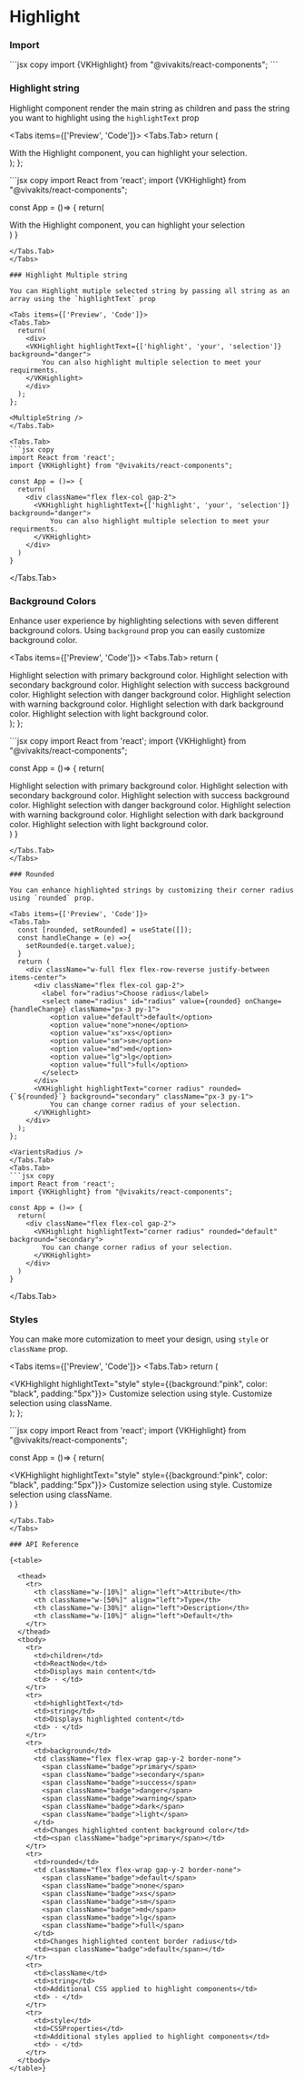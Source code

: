 
# Highlight

### Import

<Tabs items={[]}>
  <Tabs.Tab>
    ```jsx copy 
    import {VKHighlight} from "@vivakits/react-components"; 
    ```
  </Tabs.Tab>
</Tabs>

### Highlight string

Highlight component render the main string as children and pass the string you want to highlight using the `highlightText` prop

<Tabs items={['Preview', 'Code']}>
<Tabs.Tab>
  return (
    <div>
    <VKHighlight highlightText="highlight your selection">
        With the Highlight component, you can highlight your selection.
    </VKHighlight>
    </div>
  );
};

<SingleString />
</Tabs.Tab>
<Tabs.Tab>
```jsx copy
import React from 'react';
import {VKHighlight} from "@vivakits/react-components";

const App = ()=> {
  return(
    <div className="flex flex-col gap-2">
      <VKHighlight highlightText="highlight your selection">
          With the Highlight component, you can highlight your selection
      </VKHighlight>
    </div>
  )
}
```
</Tabs.Tab>
</Tabs>

### Highlight Multiple string

You can Highlight mutiple selected string by passing all string as an array using the `highlightText` prop

<Tabs items={['Preview', 'Code']}>
<Tabs.Tab>
  return(
    <div>
    <VKHighlight highlightText={['highlight', 'your', 'selection']} background="danger">
        You can also highlight multiple selection to meet your requirments.
    </VKHighlight>
    </div>
  );
};

<MultipleString />
</Tabs.Tab>

<Tabs.Tab>
```jsx copy
import React from 'react';
import {VKHighlight} from "@vivakits/react-components";

const App = ()=> {
  return(
    <div className="flex flex-col gap-2">
      <VKHighlight highlightText={['highlight', 'your', 'selection']} background="danger">
          You can also highlight multiple selection to meet your requirments.
      </VKHighlight>
    </div>
  )
}
```
</Tabs.Tab>
</Tabs>

### Background Colors

Enhance user experience by highlighting selections with seven different background colors. Using `background` prop you can easily customize background color. 

<Tabs items={['Preview', 'Code']}>
<Tabs.Tab>
  return (
    <div className="flex flex-col gap-2">
        <VKHighlight highlightText="primary background" background="primary">
            Highlight selection with primary background color.
        </VKHighlight>
        <VKHighlight highlightText="secondary background" background="secondary">
            Highlight selection with secondary background color.
        </VKHighlight>
        <VKHighlight highlightText="success background" background="success">
            Highlight selection with success background color.
        </VKHighlight>
        <VKHighlight highlightText="danger background" background="danger">
            Highlight selection with danger background color.
        </VKHighlight>
        <VKHighlight highlightText="warning background" background="warning">
            Highlight selection with warning background color.
        </VKHighlight>
        <VKHighlight highlightText="dark background" background="dark">
            Highlight selection with dark background color.
        </VKHighlight>
        <VKHighlight highlightText="light background" background="light">
            Highlight selection with light background color.
        </VKHighlight>
    </div>
  );
};

<DifferntVarientsBG />
</Tabs.Tab>
<Tabs.Tab>
```jsx copy
import React from 'react';
import {VKHighlight} from "@vivakits/react-components";

const App = ()=> {
  return(
    <div className="flex flex-col gap-2">
      <VKHighlight highlightText="spotlight" background="primary">
          Highlight selection with primary background color. 
      </VKHighlight>
      <VKHighlight highlightText="spotlight" background="secondary">
          Highlight selection with secondary background color. 
      </VKHighlight>
      <VKHighlight highlightText="spotlight" background="success">
          Highlight selection with success background color.
      </VKHighlight>
      <VKHighlight highlightText="spotlight" background="danger">
          Highlight selection with danger background color. 
      </VKHighlight>
      <VKHighlight highlightText="spotlight" background="warning">
          Highlight selection with warning background color. 
      </VKHighlight>
      <VKHighlight highlightText="spotlight" background="dark">
          Highlight selection with dark background color. 
      </VKHighlight>
      <VKHighlight highlightText="spotlight" background="light">
          Highlight selection with light background color.
      </VKHighlight>
    </div>
  )
}
```
</Tabs.Tab>
</Tabs>

### Rounded

You can enhance highlighted strings by customizing their corner radius using `rounded` prop.  

<Tabs items={['Preview', 'Code']}>
<Tabs.Tab>
  const [rounded, setRounded] = useState([]);
  const handleChange = (e) =>{
    setRounded(e.target.value);
  }
  return (
    <div className="w-full flex flex-row-reverse justify-between items-center">
      <div className="flex flex-col gap-2">
        <label for="radius">Choose radius</label>
        <select name="radius" id="radius" value={rounded} onChange={handleChange} className="px-3 py-1">
          <option value="default">default</option>
          <option value="none">none</option>
          <option value="xs">xs</option>
          <option value="sm">sm</option>
          <option value="md">md</option>
          <option value="lg">lg</option>
          <option value="full">full</option>
        </select>
      </div>
      <VKHighlight highlightText="corner radius" rounded={`${rounded}`} background="secondary" className="px-3 py-1">
          You can change corner radius of your selection.
      </VKHighlight>
    </div>
  );
};

<VarientsRadius />
</Tabs.Tab>
<Tabs.Tab>
```jsx copy
import React from 'react';
import {VKHighlight} from "@vivakits/react-components";

const App = ()=> {
  return(
    <div className="flex flex-col gap-2">
      <VKHighlight highlightText="corner radius" rounded="default" background="secondary">
        You can change corner radius of your selection.
      </VKHighlight>
    </div>
  )
}
```
</Tabs.Tab>
</Tabs>

### Styles

You can make more cutomization to meet your design, using `style` or `className` prop.

<Tabs items={['Preview', 'Code']}>
<Tabs.Tab>
  return (
    <div className="flex flex-col gap-2">
        <VKHighlight highlightText="style" style={{background:"pink", color: "black", padding:"5px"}}>
            Customize selection using style. 
        </VKHighlight>
        <VKHighlight highlightText="className" className="px-3 py-1 bg-yellow-100 text-black rounded-xl">
            Customize selection using className. 
        </VKHighlight>
    </div>
  );
};

<AddingStyles />
</Tabs.Tab>
<Tabs.Tab>
```jsx copy
import React from 'react';
import {VKHighlight} from "@vivakits/react-components";

const App = ()=> {
  return(
    <div className="flex flex-col gap-2">
      <VKHighlight highlightText="style" style={{background:"pink", color: "black", padding:"5px"}}>
          Customize selection using style. 
      </VKHighlight>
      <VKHighlight highlightText="className" className="px-3 py-1 bg-yellow-100 text-black rounded-3xl">
          Customize selection using className. 
      </VKHighlight>
    </div>
  )
}
```
</Tabs.Tab>
</Tabs>

### API Reference

{<table>

  <thead>
    <tr>
      <th className="w-[10%]" align="left">Attribute</th>
      <th className="w-[50%]" align="left">Type</th>
      <th className="w-[30%]" align="left">Description</th>
      <th className="w-[10%]" align="left">Default</th>
    </tr>
  </thead>
  <tbody>
    <tr>
      <td>children</td>
      <td>ReactNode</td>
      <td>Displays main content</td>
      <td> - </td>
    </tr>
    <tr>
      <td>highlightText</td>
      <td>string</td>
      <td>Displays highlighted content</td>
      <td> - </td>
    </tr>
    <tr>
      <td>background</td>
      <td className="flex flex-wrap gap-y-2 border-none">
        <span className="badge">primary</span>   
        <span className="badge">secondary</span>  
        <span className="badge">success</span>  
        <span className="badge">danger</span>  
        <span className="badge">warning</span>  
        <span className="badge">dark</span>  
        <span className="badge">light</span>  
      </td>
      <td>Changes highlighted content background color</td>
      <td><span className="badge">primary</span></td>
    </tr>
    <tr>
      <td>rounded</td>
      <td className="flex flex-wrap gap-y-2 border-none">
        <span className="badge">default</span>  
        <span className="badge">none</span>   
        <span className="badge">xs</span>  
        <span className="badge">sm</span>  
        <span className="badge">md</span>  
        <span className="badge">lg</span>
        <span className="badge">full</span>
      </td>
      <td>Changes highlighted content border radius</td>
      <td><span className="badge">default</span></td>
    </tr>
    <tr>
      <td>className</td>
      <td>string</td>
      <td>Additional CSS applied to highlight components</td>
      <td> - </td>
    </tr>
    <tr>
      <td>style</td>
      <td>CSSProperties</td>
      <td>Additional styles applied to highlight components</td>
      <td> - </td>
    </tr>
  </tbody>
</table>}
